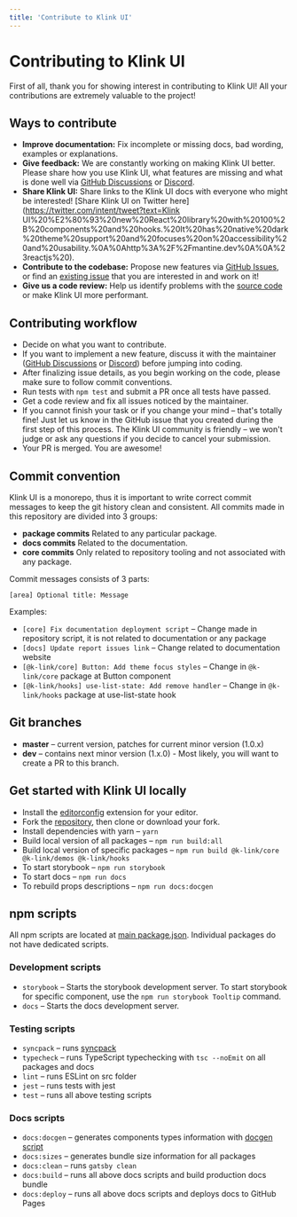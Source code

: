 ```yaml
---
title: 'Contribute to Klink UI'
---
```


# Contributing to Klink UI

First of all, thank you for showing interest in contributing to Klink UI! All your contributions are extremely valuable to the project!

## Ways to contribute

- **Improve documentation:** Fix incomplete or missing docs, bad wording, examples or explanations.
- **Give feedback:** We are constantly working on making Klink UI better. Please share how you use Klink UI, what features are missing and what is done well via [GitHub Discussions](https://github.com/mantinedev/k-link/discussions/new) or [Discord](https://discord.gg/wbH82zuWMN).
- **Share Klink UI:** Share links to the Klink UI docs with everyone who might be interested! [Share Klink UI on Twitter here](https://twitter.com/intent/tweet?text=Klink UI%20%E2%80%93%20new%20React%20library%20with%20100%2B%20components%20and%20hooks.%20It%20has%20native%20dark%20theme%20support%20and%20focuses%20on%20accessibility%20and%20usability.%0A%0Ahttp%3A%2F%2Fmantine.dev%0A%0A%23reactjs%20).
- **Contribute to the codebase:** Propose new features via [GitHub Issues](https://github.com/mantinedev/k-link/issues/new), or find an [existing issue](https://github.com/mantinedev/k-link/labels/help%20wanted) that you are interested in and work on it!
- **Give us a code review:** Help us identify problems with the [source code](https://github.com/mantinedev/k-link/tree/master/src) or make Klink UI more performant.

## Contributing workflow

- Decide on what you want to contribute.
- If you want to implement a new feature, discuss it with the maintainer ([GitHub Discussions](https://github.com/mantinedev/k-link/discussions/new) or [Discord](https://discord.gg/wbH82zuWMN)) before jumping into coding.
- After finalizing issue details, as you begin working on the code, please make sure to follow commit conventions.
- Run tests with `npm test` and submit a PR once all tests have passed.
- Get a code review and fix all issues noticed by the maintainer.
- If you cannot finish your task or if you change your mind – that's totally fine! Just let us know in the GitHub issue that you created during the first step of this process. The Klink UI community is friendly – we won't judge or ask any questions if you decide to cancel your submission.
- Your PR is merged. You are awesome!

## Commit convention

Klink UI is a monorepo, thus it is important to write correct commit messages to keep the git history clean and consistent.
All commits made in this repository are divided into 3 groups:

- **package commits** Related to any particular package.
- **docs commits** Related to the documentation.
- **core commits** Only related to repository tooling and not associated with any package.

Commit messages consists of 3 parts:

```
[area] Optional title: Message
```

Examples:

- `[core] Fix documentation deployment script` – Change made in repository script, it is not related to documentation or any package
- `[docs] Update report issues link` – Change related to documentation website
- `[@k-link/core] Button: Add theme focus styles` – Change in `@k-link/core` package at Button component
- `[@k-link/hooks] use-list-state: Add remove handler` – Change in `@k-link/hooks` package at use-list-state hook

## Git branches

- **master** – current version, patches for current minor version (1.0.x)
- **dev** – contains next minor version (1.x.0) - Most likely, you will want to create a PR to this branch.

## Get started with Klink UI locally

- Install the [editorconfig](https://editorconfig.org/) extension for your editor.
- Fork the [repository](https://github.com/mantinedev/k-link), then clone or download your fork.
- Install dependencies with yarn – `yarn`
- Build local version of all packages – `npm run build:all`
- Build local version of specific packages – `npm run build @k-link/core @k-link/demos @k-link/hooks`
- To start storybook – `npm run storybook`
- To start docs – `npm run docs`
- To rebuild props descriptions – `npm run docs:docgen`

## npm scripts

All npm scripts are located at [main package.json](https://github.com/mantinedev/k-link/blob/master/package.json).
Individual packages do not have dedicated scripts.

### Development scripts

- `storybook` – Starts the storybook development server. To start storybook for specific component, use the `npm run storybook Tooltip` command.
- `docs` – Starts the docs development server.

### Testing scripts

- `syncpack` – runs [syncpack](https://www.npmjs.com/package/syncpack)
- `typecheck` – runs TypeScript typechecking with `tsc --noEmit` on all packages and docs
- `lint` – runs ESLint on src folder
- `jest` – runs tests with jest
- `test` – runs all above testing scripts

### Docs scripts

- `docs:docgen` – generates components types information with [docgen script](https://github.com/mantinedev/k-link/blob/master/scripts/docgen.ts)
- `docs:sizes` – generates bundle size information for all packages
- `docs:clean` – runs `gatsby clean`
- `docs:build` – runs all above docs scripts and build production docs bundle
- `docs:deploy` – runs all above docs scripts and deploys docs to GitHub Pages
